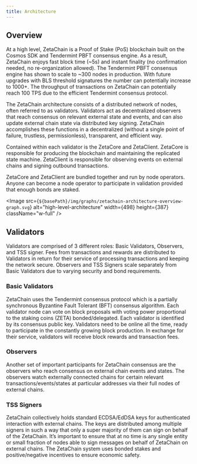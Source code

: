 ```yaml
---
title: Architecture
---
```




## Overview

At a high level, ZetaChain is a Proof of Stake (PoS) blockchain built on the
Cosmos SDK and Tendermint PBFT consensus engine. As a result, ZetaChain enjoys
fast block time (~5s) and instant finality (no confirmation needed, no
re-organization allowed). The Tendermint PBFT consensus engine has shown to
scale to ~300 nodes in production. With future upgrades with BLS threshold
signatures the number can potentially increase to 1000+. The throughput of
transactions on ZetaChain can potentially reach 100 TPS due to the efficient
Tendermint consensus protocol.

The ZetaChain architecture consists of a distributed network of nodes, often
referred to as validators. Validators act as decentralized observers that reach
consensus on relevant external state and events, and can also update external
chain state via distributed key signing. ZetaChain accomplishes these functions
in a decentralized (without a single point of failure, trustless,
permissionless), transparent, and efficient way.

Contained within each validator is the ZetaCore and ZetaClient. ZetaCore is
responsible for producing the blockchain and maintaining the replicated state
machine. ZetaClient is responsible for observing events on external chains and
signing outbound transactions.

ZetaCore and ZetaClient are bundled together and run by node operators. Anyone
can become a node operator to participate in validation provided that enough
bonds are staked.

<Image
  src={`${basePath}/img/graphs/zetachain-architecture-overview-graph.svg`}
  alt="high-level-architecture"
  width={498}
  height={387}
  className="w-full"
/>

## Validators

Validators are comprised of 3 different roles: Basic Validators, Observers, and
TSS signer. Fees from transactions and rewards are distributed to Validators in
return for their service of processing transactions and keeping the network
secure. Observers and TSS Signers scale separately from Basic Validators due to
varying security and bond requirements.

### Basic Validators

ZetaChain uses the Tendermint consensus protocol which is a partially
synchronous Byzantine Fault Tolerant (BFT) consensus algorithm. Each validator
node can vote on block proposals with voting power proportional to the staking
coins (ZETA) bonded/delegated. Each validator is identified by its consensus
public key. Validators need to be online all the time, ready to participate in
the constantly growing block production. In exchange for their service,
validators will receive block rewards and transaction fees.

### Observers

Another set of important participants for ZetaChain consensus are the observers
who reach consensus on external chain events and states. The observers watch
externally connected chains for certain relevant transactions/events/states at
particular addresses via their full nodes of external chains.

### TSS Signers

ZetaChain collectively holds standard ECDSA/EdDSA keys for authenticated
interaction with external chains. The keys are distributed among multiple
signers in such a way that only a super majority of them can sign on behalf of
the ZetaChain. It’s important to ensure that at no time is any single entity or
small fraction of nodes able to sign messages on behalf of ZetaChain on external
chains. The ZetaChain system uses bonded stakes and positive/negative incentives
to ensure economic safety.
